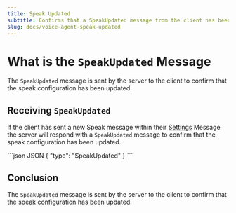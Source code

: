 ```yaml
---
title: Speak Updated
subtitle: Confirms that a SpeakUpdated message from the client has been applied.
slug: docs/voice-agent-speak-updated
---
```


<Markdown src="../snippets/voice-agent.mdx" />

# What is the `SpeakUpdated` Message

The `SpeakUpdated` message is sent by the server to the client to confirm that the speak configuration has been updated.

## Receiving `SpeakUpdated`

If the client has sent a new Speak message within their [Settings](/docs/voice-agent-settings) Message the server will respond with a `SpeakUpdated` message to confirm that the speak configuration has been updated.

<CodeGroup>
  ```json JSON
  {
    "type": "SpeakUpdated"
  }
  ```
</CodeGroup>

## Conclusion

The `SpeakUpdated` message is sent by the server to the client to confirm that the speak configuration has been updated.

